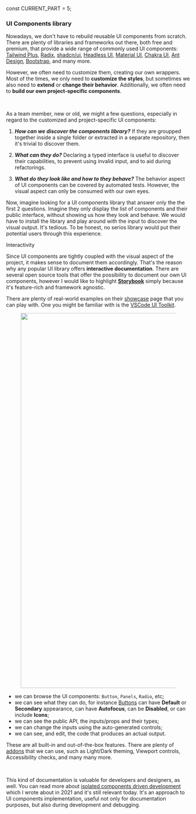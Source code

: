 



const CURRENT_PART = 5;


<TOC current={CURRENT_PART} />

### UI Components library

Nowadays, we don't have to rebuild reusable UI components from scratch. There are plenty of libraries and frameworks out there, both free and premium, that provide a wide range of commonly used UI components: [Tailwind Plus](https://tailwindcss.com/plus), [Radix](https://www.radix-ui.com/), [shadcn/ui](https://ui.shadcn.com/), [Headless UI](https://headlessui.com/), [Material UI](https://mui.com/), [Chakra UI](https://chakra-ui.com/), [Ant Design](https://ant.design/), [Bootstrap](https://getbootstrap.com/), and many more.

However, we often need to customize them, creating our own wrappers. Most of the times, we only need to **customize the styles**, but sometimes we also need to **extend** or **change their behavior**. Additionally, we often need to **build our own project-specific components**.

<br />

As a team member, new or old, we might a few questions, especially in regard to the customized and project-specific UI components:

1. **_How can we discover the components library?_** If they are groupped together inside a single folder or extracted in a separate repository, then it's trivial to discover them.

2. **_What can they do?_** Declaring a typed interface is useful to discover their capabilities, to prevent using invalid input, and to aid during refactorings.

3. **_What do they look like and how to they behave?_** The behavior aspect of UI components can be covered by automated tests. However, the visual aspect can only be consumed with our own eyes.

Now, imagine looking for a UI components library that answer only the the first 2 questions. Imagine they only display the list of components and their public interface, without showing us how they look and behave. We would have to install the library and play around with the input to discover the visual output. It's tedious. To be honest, no serios library would put their potential users through this experience.

<Subheading>Interactivity</Subheading>

Since UI components are tightly coupled with the visual aspect of the project, it makes sense to document them accordingly. That's the reason why any popular UI library offers **interactive documentation**. There are several open source tools that offer the possibility to document our own UI components, however I would like to highlight [**Storybook**](https://storybook.js.org/) simply because it's feature-rich and framework agnostic.

There are plenty of real-world examples on their [showcase](https://storybook.js.org/showcase/projects) page that you can play with. One you might be familiar with is the [VSCode UI Toolkit](https://microsoft.github.io/vscode-webview-ui-toolkit).

<Figure background={"#2f2f2f"}>
  <Image src={storybook} width="1954" height="1026" />
</Figure>

- we can browse the UI components: `Button`, `Panels`, `Radio`, etc;
- we can see what they can do, for instance [Buttons](https://microsoft.github.io/vscode-webview-ui-toolkit/?path=/docs/library-button--default) can have **Default** or **Secondary** appearance, can have **Autofocus**, can be **Disabled**, or can include **Icons**;
- we can see the public API, the inputs/props and their types;
- we can change the inputs using the auto-generated controls;
- we can see, and edit, the code that produces an actual output.

These are all built-in and out-of-the-box features. There are plenty of [addons](https://storybook.js.org/addons) that we can use, such as Light/Dark theming, Viewport controls, Accessibility checks, and many many more.

<br />

This kind of documentation is valuable for developers and designers, as well. You can read more about [isolated components driven development](/blog/2021/isolated-components-driven-development) which I wrote about in 2021 and it's still relevant today. It's an approach to UI components implementation, useful not only for documentation purposes, but also during development and debugging.
